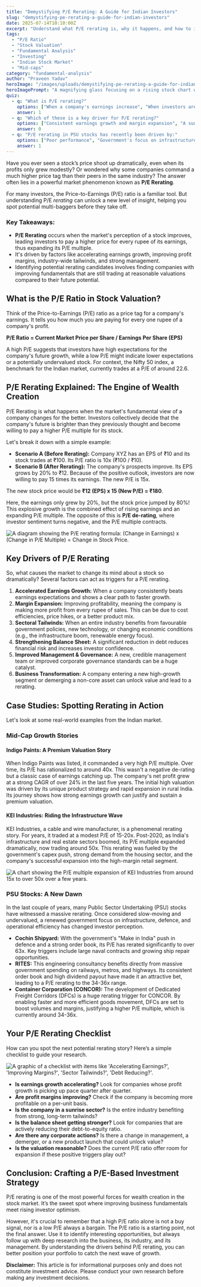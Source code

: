 ```yaml
---
title: "Demystifying P/E Rerating: A Guide for Indian Investors"
slug: "demystifying-pe-rerating-a-guide-for-indian-investors"
date: 2025-07-14T10:10:00Z
excerpt: "Understand what P/E rerating is, why it happens, and how to identify potential rerating candidates in the Indian stock market with real-world examples."
tags:
  - "P/E Ratio"
  - "Stock Valuation"
  - "Fundamental Analysis"
  - "Investing"
  - "Indian Stock Market"
  - "Mid-caps"
category: "fundamental-analysis"
author: "Praveen Yadav"
heroImage: "/images/uploads/demystifying-pe-rerating-a-guide-for-indian-investors/hero-image.jpg"
heroImagePrompt: "A magnifying glass focusing on a rising stock chart with the label 'P/E Ratio', symbolizing the analysis of stock valuation for growth."
quiz:
  - q: "What is P/E rerating?"
    options: ["When a company's earnings increase", "When investors are willing to pay a higher P/E multiple for a stock due to improved future prospects", "When a stock's price goes down"]
    answer: 1
  - q: "Which of these is a key driver for P/E rerating?"
    options: ["Consistent earnings growth and margin expansion", "A sudden drop in sales", "Increased company debt"]
    answer: 0
  - q: "P/E rerating in PSU stocks has recently been driven by:"
    options: ["Poor performance", "Government's focus on infrastructure and improved investor sentiment", "Lack of new projects"]
    answer: 1
---
```


Have you ever seen a stock’s price shoot up dramatically, even when its profits only grew modestly? Or wondered why some companies command a much higher price tag than their peers in the same industry? The answer often lies in a powerful market phenomenon known as **P/E Rerating**.

For many investors, the Price-to-Earnings (P/E) ratio is a familiar tool. But understanding P/E *rerating* can unlock a new level of insight, helping you spot potential multi-baggers before they take off.

### Key Takeaways:
*   **P/E Rerating** occurs when the market's perception of a stock improves, leading investors to pay a higher price for every rupee of its earnings, thus expanding its P/E multiple.
*   It's driven by factors like accelerating earnings growth, improving profit margins, industry-wide tailwinds, and strong management.
*   Identifying potential rerating candidates involves finding companies with improving fundamentals that are still trading at reasonable valuations compared to their future potential.

## What is the P/E Ratio in Stock Valuation?

Think of the Price-to-Earnings (P/E) ratio as a price tag for a company's earnings. It tells you how much you are paying for every one rupee of a company's profit.

**P/E Ratio = Current Market Price per Share / Earnings Per Share (EPS)**

A high P/E suggests that investors have high expectations for the company's future growth, while a low P/E might indicate lower expectations or a potentially undervalued stock. For context, the Nifty 50 index, a benchmark for the Indian market, currently trades at a P/E of around 22.6.

## P/E Rerating Explained: The Engine of Wealth Creation

P/E Rerating is what happens when the market's fundamental view of a company changes for the better. Investors collectively decide that the company's future is brighter than they previously thought and become willing to pay a higher P/E multiple for its stock.

Let's break it down with a simple example:

*   **Scenario A (Before Rerating):** Company XYZ has an EPS of ₹10 and its stock trades at ₹100. Its P/E ratio is 10x (₹100 / ₹10).
*   **Scenario B (After Rerating):** The company's prospects improve. Its EPS grows by 20% to ₹12. Because of the positive outlook, investors are now willing to pay 15 times its earnings. The new P/E is 15x.

The new stock price would be **₹12 (EPS) x 15 (New P/E) = ₹180**.

Here, the earnings only grew by 20%, but the stock price jumped by 80%! This explosive growth is the combined effect of rising earnings and an expanding P/E multiple. The opposite of this is **P/E de-rating**, where investor sentiment turns negative, and the P/E multiple contracts.

![A diagram showing the P/E rerating formula: (Change in Earnings) x (Change in P/E Multiple) = Change in Stock Price.](/images/uploads/demystifying-pe-rerating-a-guide-for-indian-investors/pe-rerating-formula.png)

## Key Drivers of P/E Rerating

So, what causes the market to change its mind about a stock so dramatically? Several factors can act as triggers for a P/E rerating.

1.  **Accelerated Earnings Growth:** When a company consistently beats earnings expectations and shows a clear path to faster growth.
2.  **Margin Expansion:** Improving profitability, meaning the company is making more profit from every rupee of sales. This can be due to cost efficiencies, price hikes, or a better product mix.
3.  **Sectoral Tailwinds:** When an entire industry benefits from favourable government policies, new technology, or changing economic conditions (e.g., the infrastructure boom, renewable energy focus).
4.  **Strengthening Balance Sheet:** A significant reduction in debt reduces financial risk and increases investor confidence.
5.  **Improved Management & Governance:** A new, credible management team or improved corporate governance standards can be a huge catalyst.
6.  **Business Transformation:** A company entering a new high-growth segment or demerging a non-core asset can unlock value and lead to a rerating.

## Case Studies: Spotting Rerating in Action

Let's look at some real-world examples from the Indian market.

### Mid-Cap Growth Stories

#### Indigo Paints: A Premium Valuation Story

When Indigo Paints was listed, it commanded a very high P/E multiple. Over time, its P/E has rationalized to around 40x. This wasn't a negative de-rating but a classic case of earnings catching up. The company's net profit grew at a strong CAGR of over 24% in the last five years. The initial high valuation was driven by its unique product strategy and rapid expansion in rural India. Its journey shows how strong earnings growth can justify and sustain a premium valuation.

#### KEI Industries: Riding the Infrastructure Wave

KEI Industries, a cable and wire manufacturer, is a phenomenal rerating story. For years, it traded at a modest P/E of 15-20x. Post-2020, as India's infrastructure and real estate sectors boomed, its P/E multiple expanded dramatically, now trading around 50x. This rerating was fueled by the government's capex push, strong demand from the housing sector, and the company's successful expansion into the high-margin retail segment.

![A chart showing the P/E multiple expansion of KEI Industries from around 15x to over 50x over a few years.](/images/uploads/demystifying-pe-rerating-a-guide-for-indian-investors/kei-industries-pe-chart.png)

### PSU Stocks: A New Dawn

In the last couple of years, many Public Sector Undertaking (PSU) stocks have witnessed a massive rerating. Once considered slow-moving and undervalued, a renewed government focus on infrastructure, defence, and operational efficiency has changed investor perception.

*   **Cochin Shipyard:** With the government's "Make in India" push in defence and a strong order book, its P/E has rerated significantly to over 63x. Key triggers include large naval contracts and growing ship repair opportunities.
*   **RITES:** This engineering consultancy benefits directly from massive government spending on railways, metros, and highways. Its consistent order book and high dividend payout have made it an attractive bet, leading to a P/E rerating to the 34-36x range.
*   **Container Corporation (CONCOR):** The development of Dedicated Freight Corridors (DFCs) is a huge rerating trigger for CONCOR. By enabling faster and more efficient goods movement, DFCs are set to boost volumes and margins, justifying a higher P/E multiple, which is currently around 34-36x.

## Your P/E Rerating Checklist

How can you spot the next potential rerating story? Here’s a simple checklist to guide your research.

![A graphic of a checklist with items like 'Accelerating Earnings?', 'Improving Margins?', 'Sector Tailwinds?', 'Debt Reducing?'.](/images/uploads/demystifying-pe-rerating-a-guide-for-indian-investors/pe-rerating-checklist.png)

*   **Is earnings growth accelerating?** Look for companies whose profit growth is picking up pace quarter after quarter.
*   **Are profit margins improving?** Check if the company is becoming more profitable on a per-unit basis.
*   **Is the company in a sunrise sector?** Is the entire industry benefiting from strong, long-term tailwinds?
*   **Is the balance sheet getting stronger?** Look for companies that are actively reducing their debt-to-equity ratio.
*   **Are there any corporate actions?** Is there a change in management, a demerger, or a new product launch that could unlock value?
*   **Is the valuation reasonable?** Does the current P/E ratio offer room for expansion if these positive triggers play out?

## Conclusion: Crafting a P/E-Based Investment Strategy

P/E rerating is one of the most powerful forces for wealth creation in the stock market. It’s the sweet spot where improving business fundamentals meet rising investor optimism.

However, it's crucial to remember that a high P/E ratio alone is not a buy signal, nor is a low P/E always a bargain. The P/E ratio is a starting point, not the final answer. Use it to identify interesting opportunities, but always follow up with deep research into the business, its industry, and its management. By understanding the drivers behind P/E rerating, you can better position your portfolio to catch the next wave of growth.

**Disclaimer:** This article is for informational purposes only and does not constitute investment advice. Please conduct your own research before making any investment decisions.